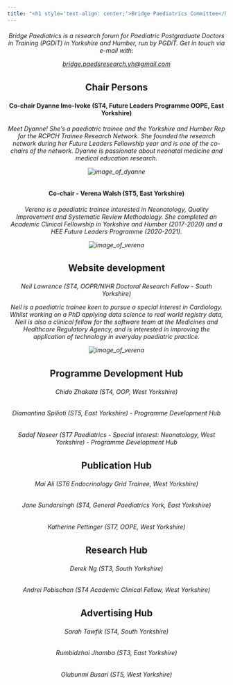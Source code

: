 ---
title: "<h1 style='text-align: center;'>Bridge Paediatrics Committee</h1>" # this will be the name in the menu if you don't have href specified. If href is specified that takes preference
---

</h2>

<h6 style="text-align: center;">

Bridge Paediatrics is a research forum for Paediatric Postgraduate Doctors in Training (PGDiT) in Yorkshire and Humber, run by PGDiT. Get in touch via e-mail with:

[bridge.paedsresearch.yh\@gmail.com](https://bridge.paedsresearch.yh@gmail.com)

</h6>

<h2 style="text-align: center;">

Chair Persons

</h2>

<h4 style="text-align: center;">

Co-chair Dyanne Imo-Ivoke (ST4, Future Leaders Programme OOPE, East Yorkshire)

</h4>

<h6 style="text-align: center;">

Meet Dyanne! She's a paediatric trainee and the Yorkshire and Humber Rep for the RCPCH Trainee Research Network. She founded the research network during her Future Leaders Fellowship year and is one of the co-chairs of the network. Dyanne is passionate about neonatal medicine and medical education research.

::: image-container
<img src="images/dyanne_circle.jpg" alt="image_of_dyanne"/>
:::

</h6>

<h4 style="text-align: center;">

Co-chair - Verena Walsh (ST5, East Yorkshire)

</h4>

<h6 style="text-align: center;">

Verena is a paediatric trainee interested in Neonatology, Quality Improvement and Systematic Review Methodology. She completed an Academic Clinical Fellowship in Yorkshire and Humber (2017-2020) and a HEE Future Leaders Programme (2020-2021).

::: image-container
<img src="images/verena_circle.jpg" alt="image_of_verena"/>
:::

</h6>

<h2 style="text-align: center;">

Website development

</h2>

<h6 style="text-align: center;">

Neil Lawrence (ST4, OOPR/NIHR Doctoral Research Fellow - South Yorkshire)

Neil is a paediatric trainee keen to pursue a special interest in Cardiology. Whilst working on a PhD applying data science to real world registry data, Neil is also a clinical fellow for the software team at the Medicines and Healthcare Regulatory Agency, and is interested in improving the application of technology in everyday paediatric practice.

::: image-container
<img src="images/neil_circle.jpg" alt="image_of_verena"/>
:::

</h6>

<h2 style="text-align: center;">

Programme Development Hub

</h2>

<h6 style="text-align: center;">

Chido Zhakata (ST4, OOP, West Yorkshire)

</h6>

<h6 style="text-align: center;">

Diamantina Spilioti (ST5, East Yorkshire) - Programme Development Hub

</h6>

<h6 style="text-align: center;">

Sadaf Naseer (ST7 Paediatrics - Special Interest: Neonatology, West Yorkshire) - Programme Development Hub

</h6>

<h2 style="text-align: center;">

Publication Hub

</h2>

<h6 style="text-align: center;">

Mai Ali (ST6 Endocrinology Grid Trainee, West Yorkshire)

</h6>

<h6 style="text-align: center;">

Jane Sundarsingh (ST4, General Paediatrics York, East Yorkshire)

</h6>

<h6 style="text-align: center;">

Katherine Pettinger (ST7, OOPE, West Yorkshire)

</h6>

<h2 style="text-align: center;">

Research Hub

</h2>

<h6 style="text-align: center;">

Derek Ng (ST3, South Yorkshire)

</h6>

<h6 style="text-align: center;">

Andrei Pobischan (ST4 Academic Clinical Fellow, West Yorkshire)

</h6>

<h2 style="text-align: center;">

Advertising Hub

</h2>

<h6 style="text-align: center;">

Sarah Tawfik (ST4, South Yorkshire)

</h6>

<h6 style="text-align: center;">

Rumbidzhai Jhamba (ST3, East Yorkshire)

</h6>

<h6 style="text-align: center;">

Olubunmi Busari (ST5, West Yorkshire)

</h6>
